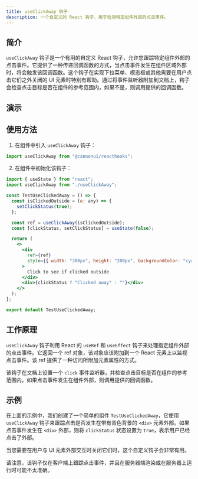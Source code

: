 ```yaml
---
title: useClickAway 钩子
description: 一个自定义的 React 钩子，用于检测特定组件外部的点击事件。
---
```



## 简介

`useClickAway` 钩子是一个有用的自定义 React 钩子，允许您跟踪特定组件外部的点击事件。它提供了一种传递回调函数的方式，当点击事件发生在组件区域外部时，将会触发该回调函数。这个钩子在实现下拉菜单、模态框或其他需要在用户点击它们之外关闭的 UI 元素时特别有帮助。通过将事件监听器附加到文档上，钩子会检查点击目标是否在组件的参考范围内，如果不是，则调用提供的回调函数。

## 演示

<div style="margin-top: 3%;">
  <UseClickAway client:only />
</div>

## 使用方法

1. 在组件中引入 `useClickAway` 钩子：

```jsx
import useClickAway from "@cannonui/reacthooks";
```

2. 在组件中初始化该钩子：

```jsx
import { useState } from "react";
import useClickAway from "./useClickAway";

const TestUseClickedAway = () => {
  const isClickedOutside = (e: any) => {
    setClickStatus(true);
  };

  const ref = useClickAway(isClickedOutside);
  const [clickStatus, setClickStatus] = useState(false);

  return (
    <>
      <div
        ref={ref}
        style={{ width: "300px", height: "200px", backgroundColor: "cyan" }}
      >
        Click to see if clicked outside
      </div>
      <div>{clickStatus ? "Clicked away" : ""}</div>
    </>
  );
};

export default TestUseClickedAway;
```

## 工作原理

`useClickAway` 钩子利用 React 的 `useRef` 和 `useEffect` 钩子来处理指定组件外部的点击事件。它返回一个 ref 对象，该对象应该附加到一个 React 元素上以监视点击事件。该 ref 提供了一种访问所附加元素属性的方式。

该钩子在文档上设置一个 `click` 事件监听器，并检查点击目标是否在组件的参考范围内。如果点击事件发生在组件外部，则调用提供的回调函数。

## 示例

在上面的示例中，我们创建了一个简单的组件 `TestUseClickedAway`，它使用 `useClickAway` 钩子来跟踪点击是否发生在带有青色背景的 `<div>` 元素外部。如果点击事件发生在 `<div>` 外部，则将 `clickStatus` 状态设置为 `true`，表示用户已经点击了外部。

当您需要在用户与 UI 元素外部交互时关闭它们时，这个自定义钩子会非常有用。

请注意，该钩子仅在客户端上跟踪点击事件，并且在服务器端渲染或在服务器上运行时可能不太准确。
